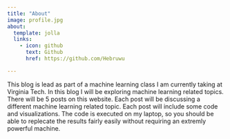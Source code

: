 ```yaml
---
title: "About"
image: profile.jpg
about:
  template: jolla
  links:
    - icon: github
      text: Github
      href: https://github.com/Hebruwu

---
```


This blog is lead as part of a machine learning class I am currently taking at Virginia Tech. In this blog I will be exploring machine learning related topics. There will be 5 posts on this website. Each post will be discussing a different machine learning related topic. Each post will include some code and visualizations. The code is executed on my laptop, so you should be able to replecate the results fairly easily without requiring an extremly powerful machine.
